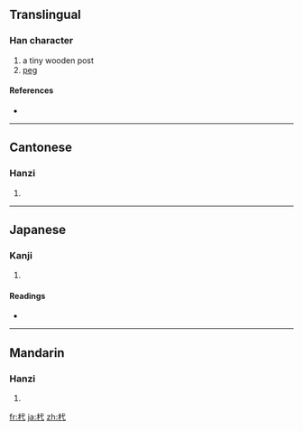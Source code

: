 ==Translingual==

===Han character===
{{Han char|rn=75|rad=木|as=03|sn=7|four=4394<sub>0</sub>|canj=木戈心 (DIP)}}

# a tiny wooden post
# [[peg]]

====References====
* {{Han ref|kx=0512.050|dkj=14473|dj=0897.010|hdz=21160.020|uh=6759|ud=26457|bh=CB40|bd=52032}}

----

==Cantonese==

===Hanzi===
{{yue-hanzi|jyut=|y=yik6}}

# {{defn|Cantonese|sort=木03}}

----

==Japanese==

===Kanji===
{{ja-kanji|grade=|rs=木03}}

# {{defn|Japanese|sort=木03}}

====Readings====
* {{ja-readings|on=[[よく]] (yoku)|kun=[[くい]] (kui)}}

----

==Mandarin==

===Hanzi===
{{cmn-hanzi|pin=[[chǐ]] ([[chi3]]), [[lí]] ([[li2]]), [[yì]] ([[yi4]])|wg=ch'ih<sup>3</sup>, li<sup>2</sup>, i<sup>4</sup>}}

# {{defn|Mandarin|sort=木03}}

[[fr:杙]]
[[ja:杙]]
[[zh:杙]]